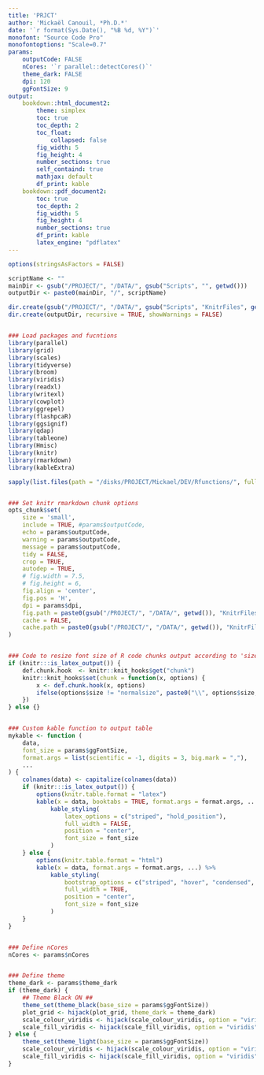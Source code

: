 ```yaml
---
title: 'PRJCT'
author: 'Mickaël Canouil, *Ph.D.*'
date: '`r format(Sys.Date(), "%B %d, %Y")`'
monofont: "Source Code Pro"
monofontoptions: "Scale=0.7"
params:
    outputCode: FALSE
    nCores: '`r parallel::detectCores()`'
    theme_dark: FALSE
    dpi: 120
    ggFontSize: 9
output:
    bookdown::html_document2:
        theme: simplex
        toc: true
        toc_depth: 2
        toc_float: 
            collapsed: false
        fig_width: 5
        fig_height: 4
        number_sections: true
        self_containd: true
        mathjax: default
        df_print: kable
    bookdown::pdf_document2:
        toc: true
        toc_depth: 2
        fig_width: 5
        fig_height: 4
        number_sections: true
        df_print: kable
        latex_engine: "pdflatex"
---
```


```r
options(stringsAsFactors = FALSE)

scriptName <- ""
mainDir <- gsub("/PROJECT/", "/DATA/", gsub("Scripts", "", getwd()))
outputDir <- paste0(mainDir, "/", scriptName)

dir.create(gsub("/PROJECT/", "/DATA/", gsub("Scripts", "KnitrFiles", getwd())), recursive = TRUE, showWarnings = FALSE)
dir.create(outputDir, recursive = TRUE, showWarnings = FALSE)


### Load packages and fucntions
library(parallel)
library(grid)
library(scales)
library(tidyverse)
library(broom)
library(viridis)
library(readxl)
library(writexl)
library(cowplot)
library(ggrepel)
library(flashpcaR)
library(ggsignif)
library(qdap)
library(tableone)
library(Hmisc)
library(knitr)
library(rmarkdown)
library(kableExtra)

sapply(list.files(path = "/disks/PROJECT/Mickael/DEV/Rfunctions/", full.names = TRUE), source) %>% invisible()


### Set knitr rmarkdown chunk options
opts_chunk$set(
    size = 'small',
    include = TRUE, #params$outputCode,
    echo = params$outputCode,
    warning = params$outputCode,
    message = params$outputCode,
    tidy = FALSE,
    crop = TRUE,
    autodep = TRUE,
    # fig.width = 7.5,
    # fig.height = 6,
    fig.align = 'center',
    fig.pos = 'H',
    dpi = params$dpi,
    fig.path = paste0(gsub("/PROJECT/", "/DATA/", getwd()), "KnitrFiles/"),
    cache = FALSE,
    cache.path = paste0(gsub("/PROJECT/", "/DATA/", getwd()), "KnitrFiles/")
)


### Code to resize font size of R code chunks output according to 'size' option (only LATEX)
if (knitr:::is_latex_output()) {
    def.chunk.hook  <- knitr::knit_hooks$get("chunk")
    knitr::knit_hooks$set(chunk = function(x, options) {
        x <- def.chunk.hook(x, options)
        ifelse(options$size != "normalsize", paste0("\\", options$size,"\n\n", x, "\n\n \\normalsize"), x)
    })
} else {}


### Custom kable function to output table
mykable <- function (
    data, 
    font_size = params$ggFontSize, 
    format.args = list(scientific = -1, digits = 3, big.mark = ","), 
    ...
) {
    colnames(data) <- capitalize(colnames(data))
    if (knitr:::is_latex_output()) {
        options(knitr.table.format = "latex")
        kable(x = data, booktabs = TRUE, format.args = format.args, ...) %>%
            kable_styling(
                latex_options = c("striped", "hold_position"),
                full_width = FALSE,
                position = "center",
                font_size = font_size
            )
    } else {
        options(knitr.table.format = "html")
        kable(x = data, format.args = format.args, ...) %>%
            kable_styling(
                bootstrap_options = c("striped", "hover", "condensed", "responsive"),
                full_width = TRUE,
                position = "center",
                font_size = font_size
            )
    }
}


### Define nCores
nCores <- params$nCores


### Define theme
theme_dark <- params$theme_dark
if (theme_dark) {
    ## Theme Black ON ##
    theme_set(theme_black(base_size = params$ggFontSize))
    plot_grid <- hijack(plot_grid, theme_dark = theme_dark)
    scale_colour_viridis <- hijack(scale_colour_viridis, option = "viridis", begin = 2/5, end = 1, direction = -1)
    scale_fill_viridis <- hijack(scale_fill_viridis, option = "viridis", begin = 2/5, end = 1, direction = -1)
} else {
    theme_set(theme_light(base_size = params$ggFontSize))
    scale_colour_viridis <- hijack(scale_colour_viridis, option = "viridis", begin = 0, end = 4/5)
    scale_fill_viridis <- hijack(scale_fill_viridis, option = "viridis", begin = 0, end = 4/5)
}    

```
